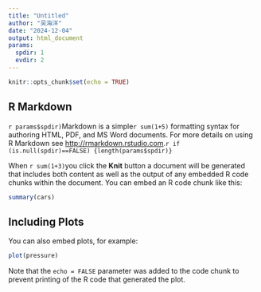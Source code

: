 ```yaml
---
title: "Untitled"
author: "吴海洋"
date: "2024-12-04"
output: html_document
params:
  spdir: 1
  evdir: 2
---
```


```r
knitr::opts_chunk$set(echo = TRUE)
```

## R Markdown

 `r params$spdir)`Markdown is a simple`r sum(1+5)` formatting syntax for authoring HTML, PDF, and MS Word documents. For more details on using R Markdown see <http://rmarkdown.rstudio.com>.`r if (is.null(spdir)==FALSE) {length(params$spdir)}`

When `r sum(1+3)`you click the **Knit** button a document will be generated that includes both content as well as the output of any embedded R code chunks within the document. You can embed an R code chunk like this:

```r
summary(cars)
```

## Including Plots

You can also embed plots, for example:

```r
plot(pressure)
```

Note that the `echo = FALSE` parameter was added to the code chunk to prevent printing of the R code that generated the plot.
